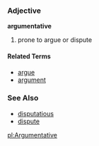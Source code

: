 ===Adjective===
'''argumentative'''

# prone to argue or dispute

====Related Terms====
*[[argue]]
*[[argument]]

===See Also===
*[[disputatious]]
*[[dispute]]

[[pl:Argumentative]]